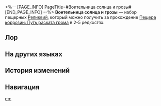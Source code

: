 <%-- [PAGE_INFO]
PageTitle=#Воительница солнца и грозы#
[END_PAGE_INFO] --%>
{{Набор Реликвий Инфобокс
|id           = 81254
|Изображение  = Предмет Воительница солнца и грозы.png
|Тип          = Пещерная реликвия
|2пБонус      = Повышает скорость на 6%.
|4пБонус      = Когда владелец или его дух памяти исцеляют союзников, кроме себя и своего духа памяти, владелец получает статус Нежный дождь, который может сработать 1 раз за ход и длится 2 хода. Скорость владельца со статусом Нежный дождь повышается на 6%, и крит. урон всех союзников повышается на 15%. Этот эффект не может складываться.
|Голова       = Крылатый шлем воительницы
|Руки         = Боевые рукавицы воительницы
|Тело         = Походная накидка воительницы
|Ноги         = Наградные шпоры воительницы
|Редкость     = 2345
|Источник2.1  = [[Пещера коррозии: Путь раската грома]]
|Источник3.1  = [[Пещера коррозии: Путь раската грома]]
|Источник4.1  = [[Пещера коррозии: Путь раската грома]]
|Источник5.1  = [[Пещера коррозии: Путь раската грома]]
|Источник5.2  = [[Синтез реликвий]]
|Свойство1    = 
|Свойство2    = 
|Свойство3    = 
}}
'''Воительница солнца и грозы''' — набор пещерных [[Реликвии|Реликвий]], который можно получить за прохождение [[Пещера коррозии: Путь раската грома]] в 2-5{{Иконка/Звёзды|1}} редкостях.

==Лор==
{{Реликвия Лор|Воительница солнца и грозы}}

==На других языках==
{{На других языках
|en   = Warrior Goddess of Sun and Thunder
|zhs  = 烈阳惊雷的女武神
|zht  = 烈陽驚雷的女武神
|ja   = 烈陽と雷鳴の武神
|ko   = 태양과 번개의 여전사
|es   = Guerrera celestial del sol y el trueno
|fr   = Valkyrie du soleil et de la foudre
|ru   = Воительница солнца и грозы
|th   = Warrior Goddess of Sun and Thunder
|vi   = Nữ Thần Chiến Binh Nắng Sấm
|de   = Kriegsgöttin der lodernden Sonne und des Donners
|id   = Warrior Goddess of Sun and Thunder
|pt   = Deusa Guerreira do Sol e do Trovão
}}

==История изменений==
{{История изменений|3.5}}

==Навигация==
{{Наборы реликвий Навбокс}}

[[en:]]